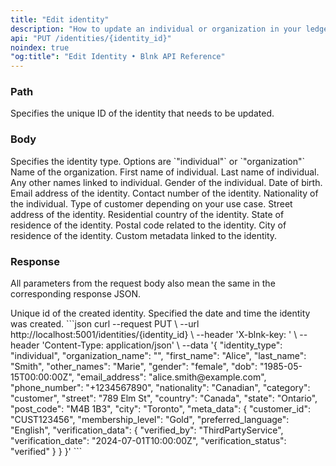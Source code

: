 ```yaml
---
title: "Edit identity"
description: "How to update an individual or organization in your ledger."
api: "PUT /identities/{identity_id}"
noindex: true
"og:title": "Edit Identity • Blnk API Reference"
---
```




<Key />

### Path
<ParamField path="identity_id" type="string" required>
  Specifies the unique ID of the identity that needs to be updated.
</ParamField>

### Body

<ParamField body="identity_type" type="string" required>
  Specifies the identity type. Options are `"individual"` or `"organization"`
</ParamField>
<ParamField body="organization_name" type="string">
  Name of the organization.
</ParamField>
<ParamField body="first_name" type="string">
  First name of individual.
</ParamField>
<ParamField body="last_name" type="string">
  Last name of individual.
</ParamField>
<ParamField body="other_names" type="string">
  Any other names linked to individual.
</ParamField>
<ParamField body="gender" type="string">
  Gender of the individual.
</ParamField>
<ParamField body="dob" type="string">
  Date of birth.
</ParamField>
<ParamField body="email_address" type="string">
  Email address of the identity.
</ParamField>
<ParamField body="phone_number" type="string">
  Contact number of the identity.
</ParamField>
<ParamField body="nationality" type="string">
  Nationality of the individual.
</ParamField>
<ParamField body="category" type="string">
  Type of customer depending on your use case.
</ParamField>
<ParamField body="street" type="string">
  Street address of the identity.
</ParamField>
<ParamField body="country" type="string">
  Residential country of the identity.
</ParamField>
<ParamField body="state" type="string">
  State of residence of the identity.
</ParamField>
<ParamField body="post_code" type="string">
  Postal code related to the identity.
</ParamField>
<ParamField body="city" type="string">
  City of residence of the identity.
</ParamField>
<ParamField body="meta_data" type="string">
  Custom metadata linked to the identity.
</ParamField>

### Response
<Info>All parameters from the request body also mean the same in the corresponding response JSON.</Info>

<ResponseField name="identity_id" type="string" required>
  Unique id of the created identity.
</ResponseField>
<ResponseField name="created_at" type="string">
  Specified the date and time the identity was created.
</ResponseField>

<RequestExample>
```json
curl --request PUT \
  --url http://localhost:5001/identities/{identity_id} \
  --header 'X-blnk-key: <api-key>' \
  --header 'Content-Type: application/json' \
  --data '{
    "identity_type": "individual",
    "organization_name": "",
    "first_name": "Alice",
    "last_name": "Smith",
    "other_names": "Marie",
    "gender": "female",
    "dob": "1985-05-15T00:00:00Z",
    "email_address": "alice.smith@example.com",
    "phone_number": "+1234567890",
    "nationality": "Canadian",
    "category": "customer",
    "street": "789 Elm St",
    "country": "Canada",
    "state": "Ontario",
    "post_code": "M4B 1B3",
    "city": "Toronto",
    "meta_data": {
      "customer_id": "CUST123456",
      "membership_level": "Gold",
      "preferred_language": "English",
      "verification_data": {
          "verified_by": "ThirdPartyService",
          "verification_date": "2024-07-01T10:00:00Z",
          "verification_status": "verified"
      }
    }
  }'
```
</RequestExample>

<ResponseExample>
</ResponseExample>

<NeedHelp />